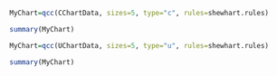 ```r
MyChart=qcc(CChartData, sizes=5, type="c", rules=shewhart.rules)
```
```r
summary(MyChart)
```
```r
MyChart=qcc(UChartData, sizes=5, type="u", rules=shewhart.rules)
```
```r
summary(MyChart)
```
 
 

